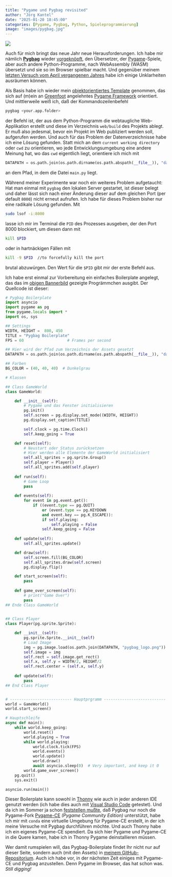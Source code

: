 ```yaml
---
title: "Pygame und Pygbag revisited"
author: "Jörg Kantel"
date: "2025-01-20 18:45:00"
categories: [Pygame, Pygbag, Python, Spieleprogrammierung]
image: "images/pygbag.jpg"
---
```


[![](images/pygbag-b.jpg)](https://www.flickr.com/photos/schockwellenreiter/54277764208/)

Auch für mich bringt das neue Jahr neue Herausforderungen. Ich habe mir nämlich **[Pygbag](http://cognitiones.kantel-chaos-team.de/multimedia/spieleprogrammierung/pygbag.html)** wieder [vorgeknöpft](https://kantel.github.io/posts/2023060501_pygame_im_browser/), den Übersetzer, der [Pygame](http://cognitiones.kantel-chaos-team.de/multimedia/spieleprogrammierung/pygame.html)-Spiele, aber auch andere Python-Programme, nach WebAssembly (WASM) übersetzt und sie so im Browser spielbar macht. Und gegenüber meinem [letzten Versuch vom April vergangenen Jahres](https://kantel.github.io/posts/2024042101_pygbag_standalone/) habe ich einige Unklarheiten ausräumen können.

Als Basis habe ich wieder mein [objektorientiertes Template](https://kantel.github.io/posts/2023060804_pygbag_oop/) genommen, das sich auf (m)ein an [Greenfoot](http://cognitiones.kantel-chaos-team.de/programmierung/creativecoding/greenfoot.html) angelehntes [Pygame Framework](https://kantel.github.io/posts/2023010701_pygame_oop/) orientiert. Und mittlerweile weiß ich, daß der Kommandozeilenbefehl

~~~bash
pygbag <your.app.folder>
~~~

der Befehl ist, der aus dem Python-Programm die webtaugliche Web-Applikation erstellt und diese im Verzeichnis `web/build` des Projekts ablegt. Er muß also jedesmal, bevor ein Projekt im Web publiziert werden soll, aufgerufen werden. Und auch für das Problem der Datenverzeichnisse habe ich eine Lösung gefunden. Statt mich an dem `current working directory` oder `cwd` zu orientieren, wo jede Entwicklungsumgebung eine andere Meinung hat, wo das `cwd` eigentlich liegt, orientiere ich mich mit

~~~python
DATAPATH = os.path.join(os.path.dirname(os.path.abspath(__file__)), "data")
~~~

an dem Pfad, in dem die Datei `main.py` liegt.

Während meiner Experimente war noch ein weiteres Problem aufgetaucht: Hat man einmal mit `pygbag` den lokalen Server gestartet, ist dieser belegt und daher lässt sich nach einer Änderung dieser auf dem gleichen Port (per default `8000`) nicht erneut aufrufen. Ich habe für dieses Problem bisher nur eine radikale Lösung gefunden. Mit

~~~bash
sudo lsof -i:8000
~~~

lasse ich mir im Terminal die `PID` des Prozesses ausgeben, der den Port 8000 blockiert, um diesen dann mit

~~~bash
kill $PID
~~~

oder in hartnäckigen Fällen mit

~~~bash
kill -9 $PID  //to forcefully kill the port
~~~

brutal abzuwürgen. Den Wert für die `$PID` gibt mir der erste Befehl aus.

Ich habe erst einmal zur Vorbereitung ein einfaches Boilerplate angelegt, das das im [obigen Bannerbild](https://www.flickr.com/photos/schockwellenreiter/54277764208/) gezeigte Progrämmchen ausgibt. Der Quellcode ist dieser:

~~~python
# Pygbag Boilerplate
import asyncio
import pygame as pg
from pygame.locals import *
import os, sys

## Settings
WIDTH, HEIGHT =  800, 450
TITLE = "Pygbag Boilerplate"
FPS = 60                   # Frames per second

## Hier wird der Pfad zum Verzeichnis der Assets gesetzt
DATAPATH = os.path.join(os.path.dirname(os.path.abspath(__file__)), "data")

## Farben
BG_COLOR = (40, 40, 40)  # Dunkelgrau

# Klassen

## Class GameWorld
class GameWorld:

    def __init__(self):
        # Pygame und das Fenster initialisieren
        pg.init()
        self.screen = pg.display.set_mode((WIDTH, HEIGHT))
        pg.display.set_caption(TITLE)

        self.clock = pg.time.Clock()
        self.keep_going = True

    def reset(self):
        # Neustart oder Status zurücksetzen
        # Hier werden alle Elemente der GameWorld initialisiert
        self.all_sprites = pg.sprite.Group()
        self.player = Player()
        self.all_sprites.add(self.player)
    
    def run(self):
        # Game Loop
        pass
  
    def events(self):
        for event in pg.event.get():
            if ((event.type == pg.QUIT)
                or (event.type == pg.KEYDOWN
                and event.key == pg.K_ESCAPE)):
                if self.playing:
                    self.playing = False
                self.keep_going = False
 
    def update(self):
        self.all_sprites.update()

    def draw(self):
        self.screen.fill(BG_COLOR)
        self.all_sprites.draw(self.screen)
        pg.display.flip()

    def start_screen(self):
        pass
    
    def game_over_screen(self):
        # print("Game Over")
        pass    
## Ende Class GameWorld
    

## Class Player
class Player(pg.sprite.Sprite):

    def __init__(self):
        pg.sprite.Sprite.__init__(self)
        # Load Image
        img = pg.image.load(os.path.join(DATAPATH, "pygbag_logo.png")).convert_alpha()
        self.image = img
        self.rect = self.image.get_rect()
        self.x, self.y = WIDTH/2, HEIGHT/2
        self.rect.center = (self.x, self.y)
    
    def update(self):
        pass
## End Class Player


# --------------------------- Hauptprgramm --------------------------- #
world = GameWorld()
world.start_screen()

# Hauptschleife
async def main():
    while world.keep_going:
        world.reset()
        world.playing = True
        while world.playing:
            world.clock.tick(FPS)
            world.events()
            world.update()
            world.draw()
            await asyncio.sleep(0)  # Very important, and keep it 0
        world.game_over_screen()
    pg.quit()
    sys.exit()

asyncio.run(main())
~~~

Dieser Boilerplate kann sowohl in [Thonny](http://cognitiones.kantel-chaos-team.de/programmierung/python/thonny.html) wie auch in jeder anderen IDE genutzt werden (ich habe dies auch mit [Visual Studio Code](http://cognitiones.kantel-chaos-team.de/produktivitaet/visualstudiocode.html) getestet). Und da ich im Sommer ja schon [feststellen mußte](https://kantel.github.io/posts/2024081502_pygame_ce/), daß Pygbag nur noch die Pygame-Fork [Pygame-CE](https://pyga.me/) *(Pygame Community Edition)* unterstützt, habe ich mir mit `conda` eine virtuelle Umgebung für Pygame-CE erstellt, in der ich meine Versuche mit Pygbag durchführen möchte. Und auch Thonny habe ich ein eigenes Pygame-CE spendiert. Da sich hier Pygame und Pygame-CE in die Quere kamen, habe ich in Thonny Pygame deinstallieren müssen.

Wer damit rumspielen will, das Pygbag-Boilerplate findet Ihr nicht nur auf dieser Seite, sondern auch (mit den Assets) in [meinem GitHub-Repositorium](https://github.com/kantel/pygameprojects/tree/master/pygbag/pygbag_boilerplate). Auch ich habe vor, in der nächsten Zeit einiges mit Pygame-CE und Pygbag anzustellen. Denn Pygame im Browser, das hat schon was. *Still digging!*
